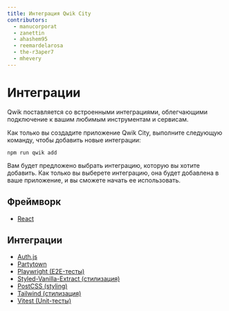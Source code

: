 ```yaml
---
title: Интеграция Qwik City
contributors:
  - manucorporat
  - zanettin
  - ahashem95
  - reemardelarosa
  - the-r3aper7
  - mhevery
---
```


# Интеграции

Qwik поставляется со встроенными интеграциями, облегчающими подключение к вашим любимым инструментам и сервисам.

Как только вы создадите приложение Qwik City, выполните следующую команду, чтобы добавить новые интеграции:

```shell
npm run qwik add
```

Вам будет предложено выбрать интеграцию, которую вы хотите добавить. Как только вы выберете интеграцию, она будет добавлена в ваше приложение, и вы сможете начать ее использовать.

## Фреймворк

- [React](react/index.mdx)

## Интеграции

- [Auth.js](authjs/index.mdx)
- [Partytown](partytown/index.mdx)
- [Playwright (E2E-тесты)](playwright/index.mdx)
- [Styled-Vanilla-Extract (стилизация)](styled-vanilla-extract/index.mdx)
- [PostCSS (styling)](postcss/index.mdx)
- [Tailwind (стилизация)](tailwind/index.mdx)
- [Vitest (Unit-тесты)](vitest/index.mdx)
